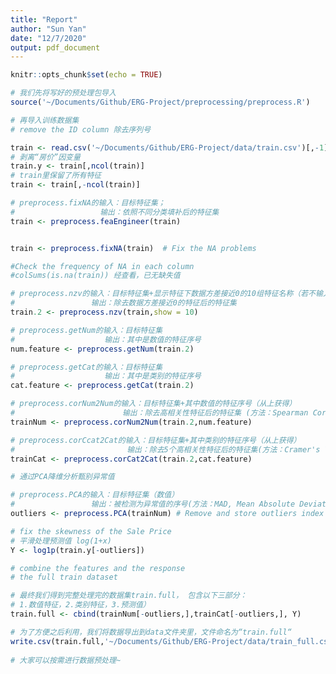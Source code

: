 ```yaml
---
title: "Report"
author: "Sun Yan"
date: "12/7/2020"
output: pdf_document
---
```


```r
knitr::opts_chunk$set(echo = TRUE)
```

```r
# 我们先将写好的预处理包导入
source('~/Documents/Github/ERG-Project/preprocessing/preprocess.R')
```

```r
# 再导入训练数据集
# remove the ID column 除去序列号

train <- read.csv('~/Documents/Github/ERG-Project/data/train.csv')[,-1] 
# 剥离“房价”因变量
train.y <- train[,ncol(train)]
# train里保留了所有特征
train <- train[,-ncol(train)]
```

```r
# preprocess.fixNA的输入：目标特征集；
#                   输出：依照不同分类填补后的特征集
train <- preprocess.feaEngineer(train)


train <- preprocess.fixNA(train)  # Fix the NA problems 

#Check the frequency of NA in each column
#colSums(is.na(train)) 经查看，已无缺失值
```

```r
# preprocess.nzv的输入：目标特征集+显示特征下数据方差接近0的10组特征名称（若不输入，显示全部）
#                 输出：除去数据方差接近0的特征后的特征集
train.2 <- preprocess.nzv(train,show = 10)

# preprocess.getNum的输入：目标特征集
#                    输出：其中是数值的特征序号
num.feature <- preprocess.getNum(train.2)

# preprocess.getCat的输入：目标特征集
#                    输出：其中是类别的特征序号
cat.feature <- preprocess.getCat(train.2)

# preprocess.corNum2Num的输入：目标特征集+其中数值的特征序号（从上获得）
#                        输出：除去高相关性特征后的特征集 (方法：Spearman Correlation)
trainNum <- preprocess.corNum2Num(train.2,num.feature)

# preprocess.corCcat2Cat的输入：目标特征集+其中类别的特征序号（从上获得）
#                         输出：除去5个高相关性特征后的特征集(方法：Cramer's V)
trainCat <- preprocess.corCat2Cat(train.2,cat.feature)
```

```r
# 通过PCA降维分析甄别异常值

# preprocess.PCA的输入：目标特征集（数值）
#                 输出：被检测为异常值的序号(方法：MAD, Mean Absolute Deviation)
outliers <- preprocess.PCA(trainNum) # Remove and store outliers index
```


```r
# fix the skewness of the Sale Price
# 平滑处理预测值 log(1+x)
Y <- log1p(train.y[-outliers])
```

```r
# combine the features and the response
# the full train dataset

# 最终我们得到完整处理完的数据集train.full， 包含以下三部分：
# 1.数值特征，2.类别特征，3.预测值）
train.full <- cbind(trainNum[-outliers,],trainCat[-outliers,], Y)
```

```r
# 为了方便之后利用，我们将数据导出到data文件夹里，文件命名为“train.full“
write.csv(train.full,'~/Documents/Github/ERG-Project/data/train_full.csv')
 
# 大家可以按需进行数据预处理~
```
 



